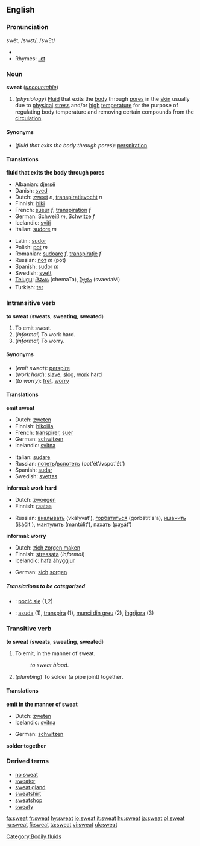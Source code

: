 ==English==
{{see|sweats}}

===Pronunciation===
swĕt, /swɛt/, /swEt/
*{{audio|en-us-sweat.ogg|Audio (US)}}
*Rhymes: [[Rhymes:English:-ɛt|-ɛt]]

===Noun===
'''sweat''' (''[[uncountable]]'')

#(''physiology'') [[Fluid]] that exits the [[body]] through [[pore]]s in the [[skin]] usually due to [[physical]] [[stress]] and/or [[high]] [[temperature]] for the purpose of regulating body temperature and removing certain compounds from the [[circulation]].

====Synonyms====
*(''fluid that exits the body through pores''): [[perspiration]]

====Translations====

'''fluid that exits the body through pores'''
{{top}}
*Albanian: [[djersë]]
*Danish: [[sved]] {{c}}
*Dutch: [[zweet]] ''n'', [[transpiratievocht]] ''n''
*Finnish: [[hiki]]
*French: [[sueur]] ''f'', [[transpiration]] ''f''
*German: [[Schweiß]] ''m'', [[Schwitze]] ''f''
*Icelandic: [[sviti]] {{m}}
*Italian: [[sudore]] ''m''
{{mid}}
*Latin : [[sudor]]
*Polish: [[pot#Polish|pot]] ''m''
*Romanian: [[sudoare]] ''f'', [[transpiraţie]] ''f''
*Russian: [[пот]] ''m'' (pot)
*Spanish: [[sudor]] ''m''
*Swedish: [[svett]]
*[[Telugu]]: [[చెమట]] (chemaTa), [[స్వేదం]] (svaedaM)
*Turkish: [[ter]]
{{bottom}}

===Intransitive verb===
'''to sweat''' ('''sweats''', '''sweating''', '''sweated''')

#To emit sweat.
#(''informal'') To work hard.
#(''informal'') To worry.

====Synonyms====
*(''emit sweat''): [[perspire]]
*(''work hard''): [[slave]], [[slog]], [[work]] hard
*(''to worry''): [[fret]], [[worry]]

====Translations====

'''emit sweat'''
{{top}}
*Dutch: [[zweten]]
*Finnish: [[hikoilla]]
*French: [[transpirer]], [[suer]]
*German: [[schwitzen]]
*Icelandic: [[svitna]]
{{mid}}
*Italian: [[sudare]]
*Russian: [[потеть]]/[[вспотеть]] (pot'ét'/vspot'ét')
*Spanish: [[sudar]]
*Swedish: [[svettas]]
{{bottom}}

'''informal: work hard'''
<!--Note: add INFORMAL or SLANG terms to this table, where these exist-->
{{top}}
*Dutch: [[zwoegen]] 
*Finnish: [[raataa]]
{{mid}}
*Russian: [[вкалывать]] (vkályvat'), [[горбатиться]] (gorbátit's'a), [[ишачить]] (išáčit'), [[мантулить]] (mantúlit'), [[пахать]] (paχát')
{{bottom}}

'''informal: worry'''
<!--Note: add INFORMAL or SLANG terms to this table, where these exist-->
{{top}}
*Dutch: [[zich zorgen maken]]
*Finnish: [[stressata]] (''informal'')
*Icelandic: [[hafa]] [[áhyggjur]]
{{mid}}
*German: [[sich]] [[sorgen]]<!--is this informal?-->
{{bottom}}

=====Translations to be categorized=====
{{checktrans}}
*{{ttbc|Polish}}: [[pocić się]] (1,2)
*{{ttbc|Romanian}}: [[asuda]] (1), [[transpira]] (1), [[munci din greu]] (2), [[îngrijora]] (3)

===Transitive verb===
'''to sweat''' ('''sweats''', '''sweating''', '''sweated''')

#To emit, in the manner of sweat.
#:''to sweat blood''.
#(''plumbing'') To solder (a pipe joint) together.

====Translations====

'''emit in the manner of sweat'''
{{top}}
*Dutch: [[zweten]]
*Icelandic: [[svitna]]
{{mid}}
*German: [[schwitzen]]
{{bottom}}

'''solder together'''
{{top}}
{{mid}}
{{bottom}}

===Derived terms===
*[[no sweat]]
*[[sweater]]
*[[sweat gland]]
*[[sweatshirt]]
*[[sweatshop]]
*[[sweaty]]

[[Category:Bodily fluids]]

[[fa:sweat]]
[[fr:sweat]]
[[hy:sweat]]
[[io:sweat]]
[[it:sweat]]
[[hu:sweat]]
[[ja:sweat]]
[[pl:sweat]]
[[ru:sweat]]
[[fi:sweat]]
[[ta:sweat]]
[[vi:sweat]]
[[uk:sweat]]